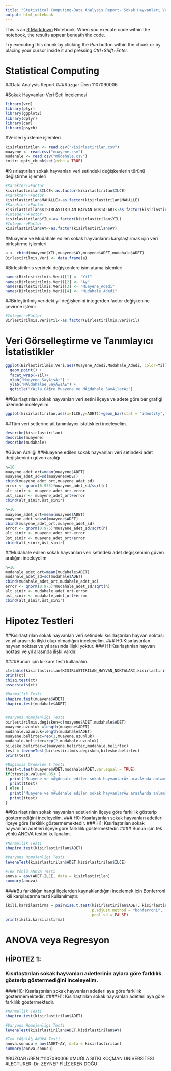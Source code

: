 ```yaml
---
title: "Statistical Computing-Data Analysis Report- Sokak Hayvanları Veri Seti incelemesi"
output: html_notebook
---
```


This is an [R Markdown](http://rmarkdown.rstudio.com) Notebook. When you execute code within the notebook, the results appear beneath the code. 

Try executing this chunk by clicking the *Run* button within the chunk or by placing your cursor inside it and pressing *Ctrl+Shift+Enter*. 

# Statistical Computing
##Data Analysis Report 
###Rüzgar Üren 1107090006 

#Sokak Hayvanları Veri Seti incelemesi



```r
library(vcd)
library(plyr)
library(ggplot2)
library(dplyr)
library(car)
library(psych)
```

#Verileri yükleme işlemleri

```r
kisirlastirilan <- read.csv("kisirlastirilan.csv")
muayene <- read.csv("muayene.csv")
mudahale <- read.csv("müdehale.csv")
knitr::opts_chunk$set(echo = TRUE)
```




#Kısırlaştırılan sokak hayvanları veri setindeki değişkenlerin türünü değiştirme işlemleri

```r
#Karakter->Factor
kisirlastirilan$ILCE<-as.factor(kisirlastirilan$ILCE)
#Karakter->Factor
kisirlastirilan$MAHALLE<-as.factor(kisirlastirilan$MAHALLE)
#Karakter->Factor
kisirlastirilan$KISIRLASTIRILAN_HAYVAN_NOKTALARI<-as.factor(kisirlastirilan$KISIRLASTIRILAN_HAYVAN_NOKTALARI)
#Integer->Factor
kisirlastirilan$YIL<-as.factor(kisirlastirilan$YIL)
#Integer->Factor
kisirlastirilan$AY<-as.factor(kisirlastirilan$AY)
```





#Muayene ve Müdahale edilen sokak hayvanlarını karşılaştırmak için veri birleştirme işlemleri

```r
a <- cbind(muayene$YIL,muayene$AY,muayene$ADET,mudahale$ADET)
Birlestirilmis.Veri <- data.frame(a)
```




#Birlestirilmis verideki değişkenlere isim atama işlemleri

```r
names(Birlestirilmis.Veri)[1] <- "Yil"
names(Birlestirilmis.Veri)[2] <- "Ay"
names(Birlestirilmis.Veri)[3] <- "Muayene_Adedi"
names(Birlestirilmis.Veri)[4] <- "Mudahale_Adedi"
```




##Birleştirilmiş verideki yıl değişkenini integerden factor değişkenine çevirme işlemi


```r
#Integer->Factor
Birlestirilmis.Veri$Yil<-as.factor(Birlestirilmis.Veri$Yil)
```




# Veri Görselleştirme ve Tanımlayıcı İstatistikler

```r
ggplot(Birlestirilmis.Veri,aes(Muayene_Adedi,Mudahale_Adedi, color=Yil)) +
  geom_point() +
  facet_wrap(~Yil)+
  xlab("Muayene SayÄ±sÄ±") +
  ylab("MÃ¼dahalae SayÄ±sÄ±") +
  ggtitle("YÄ±la GÃ¶re Muayene ve MÃ¼dahale SayÄ±larÄ±")
```


##Kısırlaştırılan sokak hayvanları veri setini ilçeye ve adete göre bar grafigi üzerinde inceleyelim.


```r
ggplot(kisirlastirilan,aes(x=ILCE,y=ADET))+geom_bar(stat = "identity",fill="Blue")
```



##Tüm veri setlerine ait tanımlayıcı istatiskleri inceleyelim.

```r
describe(kisirlastirilan)
describe(muayene)
describe(mudahale)
```







#Güven Aralığı
##Muayene edilen sokak hayvanları veri setindeki adet değişkeninin güven aralığı

```r
n=16
muayene_adet_ort=mean(muayene$ADET)
muayene_adet_sd=sd(muayene$ADET)
cbind(muayene_adet_ort,muayene_adet_sd)
error <- qnorm(0.975)*muayene_adet_sd/sqrt(n)
alt_sinir <- muayene_adet_ort-error
üst_sinir <- muayene_adet_ort+error
cbind(alt_sinir,üst_sinir)
```



```r
n=16
muayene_adet_ort=mean(muayene$ADET)
muayene_adet_sd=sd(muayene$ADET)
cbind(muayene_adet_ort,muayene_adet_sd)
error <- qnorm(0.975)*muayene_adet_sd/sqrt(n)
alt_sinir <- muayene_adet_ort-error
üst_sinir <- muayene_adet_ort+error
cbind(alt_sinir,üst_sinir)
```


##Müdahale edilen sokak hayvanları veri setindeki adet değişkeninin güven aralığını inceleyelim


```r
n=16
mudahale_adet_ort=mean(mudahale$ADET)
mudahale_adet_sd=sd(mudahale$ADET)
cbind(mudahale_adet_ort,mudahale_adet_sd)
error <- qnorm(0.975)*mudahale_adet_sd/sqrt(n)
alt_sinir <- mudahale_adet_ort-error
üst_sinir <- mudahale_adet_ort+error
cbind(alt_sinir,üst_sinir)
```





# Hipotez Testleri
##Kısırlaştırılan sokak hayvanları veri setindeki kısırlaştırılan hayvan noktası ve yıl arasında ilişki olup olmadığını inceleyelim.
### H0:Kısırlastırılan hayvan noktası ve yıl arasında ilişki yoktur.
### H1:Kısırlaştırılan hayvan noktası ve yıl arasında ilişki vardır.

####Bunun için ki-kare testi kullanalım.

```r
ct=table(kisirlastirilan$KISIRLASTIRILAN_HAYVAN_NOKTALARI,kisirlastirilan$YIL)
print(ct)
chisq.test(ct)
assocstats(ct)
```






```r
#Normallik Testi
shapiro.test(muayene$ADET)
shapiro.test(mudahale$ADET)


#Varyans Homojenliği Testi
birlestirilmis.degisken=c(muayene$ADET,mudahale$ADET)
muayene.uzunluk =length(muayene$ADET)
mudahale.uzunluk=length(mudahale$ADET)
muayene.belirtec=rep(1,muayene.uzunluk)
mudahale.belirtec=rep(2,mudahale.uzunluk)
bileske.belirtec=c(muayene.belirtec,mudahale.belirtec)
test = leveneTest(birlestirilmis.degisken,bileske.belirtec)
print(test)

#Bağımsız Örneklem T Testi
ttest=t.test(muayene$ADET,mudahale$ADET,var.equal = TRUE)
if(ttest$p.value<0.05) {
  print("Muayene ve mÃ¼dehale edilen sokak hayvanlarÄ± arasÄ±nda anlamlÄ± farklÄ±lÄ±k vardÄ±r.")
  print(ttest)
} else {
  print("Muayene ve mÃ¼dehale edilen sokak hayvanlarÄ± arasÄ±nda anlamlÄ± farklÄ±lÄ±k yoktur.")
  print(ttest)
}
```



##Kısırlaştırılan sokak hayvanları adetlerinin ilçeye göre farklılık gösterip göstermediğini inceleyelim.
### H0: Kısırlaştırılan sokak hayvanları adetleri ilçeye göre farklılık göstermemektedir. ### H1: Kısırlaştırılan sokak hayvanları adetleri ilçeye göre farklılık göstermektedir.
#### Bunun için tek yönlü ANOVA testini kullanalım.


```r
#Normallik Testi
shapiro.test(kisirlastirilan$ADET)

#Varyans Homojenligi Testi
leveneTest(kisirlastirilan$ADET,kisirlastirilan$ILCE)

#Tek Yönlü ANOVA Testi
anova = aov(ADET~ILCE, data = kisirlastirilan)
summary(anova)
```


####Bu farklılığın hangi ilçelerden kaynaklandığını incelemek için Bonferroni ikili karşılaştırma testi kullanılmıştır.

```r
ikili.karsilastirma = pairwise.t.test(kisirlastirilan$ADET, kisirlastirilan$ILCE,
                                      p.adjust.method = "bonferroni",
                                      pool.sd = FALSE)
print(ikili.karsilastirma)
```



# ANOVA veya Regresyon
## HİPOTEZ 1: 
### Kısırlaştırılan sokak hayvanları adetlerinin aylara göre farklılık gösterip göstermediğini inceleyelim.
####H0: Kısırlaştırılan sokak hayvanları adetleri aya göre farklılık göstermemektedir.
####H1: Kısırlaştırılan sokak hayvanları adetleri aya göre farklılık göstermektedir.

```r
#Normallik Testi
shapiro.test(kisirlastirilan$ADET)

#Varyans Homojenligi Testi
leveneTest(kisirlastirilan$ADET,kisirlastirilan$AY)

#Tek YÃ¶nlÃ¼ ANOVA Testi
anova.sonucu = aov(ADET~AY, data = kisirlastirilan)
summary(anova.sonucu)
```








#RÜZGAR üREN
#1107090006
#MUĞLA SITKI KOÇMAN ÜNİVERSİTESİ
#LECTURER: Dr. ZEYNEP FİLİZ EREN DOĞU




